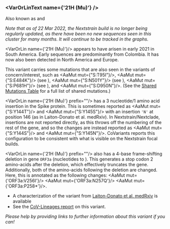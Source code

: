 
### <VarOrLinText name={'21H (Mu)'} />

Also known as <VarOrLin name="21H (Mu)" invert={true} /> and <Who name="Mu" />

_Note that as of 22 Mar 2022, the Nextstrain build is no longer being regularly updated, as there have been no new sequences seen in this cluster for many months. It will continue to be tracked in the graphs._

<VarOrLin name={'21H (Mu)'}/> appears to have arisen in early 2021 in South America. Early sequences are predominantly from Colombia. It has now also been detected in North America and Europe.

This variant carries some mutations that are also seen in the variants of concern/interest, such as <AaMut mut={"S:T95I"}/>, <AaMut mut={"S:E484K"}/> (see <Mut name="S:E484"/>), <AaMut mut={"S:N501Y"}/> (see <Mut name="S:N501"/>), <AaMut mut={"S:P681H"}/> (see <Mut name="S:P681"/>), and <AaMut mut={"S:D950N"}/>. (See the [Shared Mutations Table](/shared-mutations) for a full list of shared mutations.)

<VarOrLin name={'21H (Mu)'} prefix=""/> has a 3 nucleotide/1 amino acid insertion in the Spike protein. This is sometimes reported as <AaMut mut={"S:Y144T"}/> and <AaMut mut={"S:Y145S"}/> with an insertion <code>'N'</code> at position 146 (as in <LinkExternal href="https://www.medrxiv.org/content/10.1101/2021.05.08.21256619v1">Laiton-Donato et al. medRxiv</LinkExternal>). In Nextstrain/Nextclade, insertions are not reported directly, as this throws off the numbering of the rest of the gene, and so the changes are instead reported as <AaMut mut={"S:Y144S"}/> and <AaMut mut={"S:Y145N"}/>. CoVariants reports this configuration to be consistent with what is visible on the Nextstrain focal builds.

<VarOrLin name={'21H (Mu)'} prefix=""/> also has a 4-base frame-shifting deletion in gene <code>ORF3a</code> (nucleotides <NucMut mut="G26158-" /> to <NucMut mut="A26161-" />). This generates a stop codon 2 amino-acids after the deletion, which effectively truncates the gene. Additionally, both of the amino-acids following the deletion are changed. Here, this is annotated as the following changes: <AaMut mut={'ORF3a:V256I'}/> <AaMut mut={'ORF3a:N257Q'}/> <AaMut mut={'ORF3a:P258*'}/>.

- A characterization of the variant from [Laiton-Donato et al. medRxiv](https://www.medrxiv.org/content/10.1101/2021.05.08.21256619v1) is available
- See the [CoV-Lineages report](https://cov-lineages.org/lineages/lineage_B.1.621.html) on this variant.

_Please help by providing links to further information about this variant if you can!_
